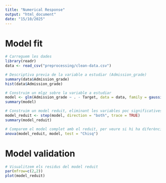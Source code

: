 ```yaml
---
title: "Numerical Response"
output: "html_document"
date: "15/10/2025"
---
```



# Model fit
```r
# Carreguem les dades
library(readr)
data <- read_csv("preprocessing/clean-data.csv")
```

```r
# Descriptiva previa de la variable a estudiar (Admission_grade)
summary(data$Admission_grade)
hist(data$Admission_grade)
```

```r
# Construim un mlgz sobre la variable a estudiar
model <- glm(Admission_grade ~ . - Target, data = data, family = gaussian())
summary(model)
```

```r
# Construim un model reduit, eliminant les variables poc significatives
model_reduit <- step(model, direction = "both", trace = TRUE)
summary(model_reduit)
```

```r
# Comparem el model complet amb el reduit, per veure si hi ha diferència significativa
anova(model_reduit, model, test = "Chisq")
```


# Model validation
```r
# Visualitzem els residus del model reduit
par(mfrow=c(2,2))
plot(model_reduit)
```



